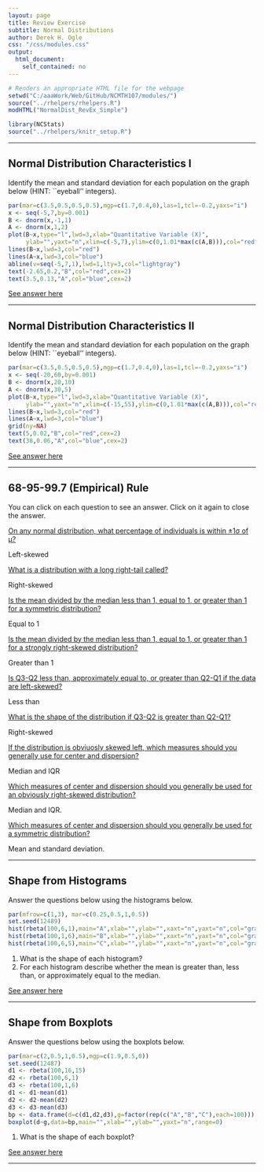 ```yaml
---
layout: page
title: Review Exercise
subtitle: Normal Distributions
author: Derek H. Ogle
css: "/css/modules.css"
output:
  html_document:
    self_contained: no
---
```


```r
# Renders an appropriate HTML file for the webpage
setwd("C:/aaaWork/Web/GitHub/NCMTH107/modules/")
source("../rhelpers/rhelpers.R")
modHTML("NormalDist_RevEx_Simple")
```

```r
library(NCStats)
source("../rhelpers/knitr_setup.R")
```

----

## Normal Distribution Characteristics I

Identify the mean and standard deviation for each population on the graph below (HINT: ``eyeball'' integers).
```r
par(mar=c(3.5,0.5,0.5,0.5),mgp=c(1.7,0.4,0),las=1,tcl=-0.2,yaxs="i")
x <- seq(-5,7,by=0.001)
B <- dnorm(x,-1,1)
A <- dnorm(x,1,2)
plot(B~x,type="l",lwd=3,xlab="Quantitative Variable (X)",
     ylab="",yaxt="n",xlim=c(-5,7),ylim=c(0,1.01*max(c(A,B))),col="red")
lines(B~x,lwd=3,col="red")
lines(A~x,lwd=3,col="blue")
abline(v=seq(-5,7,1),lwd=1,lty=3,col="lightgray")
text(-2.65,0.2,"B",col="red",cex=2)
text(3.5,0.13,"A",col="blue",cex=2)
```

[See answer here](zRevExAns/NormalDist_Simple.html#normal-distribution-characteristics-i)

----

## Normal Distribution Characteristics II

Identify the mean and standard deviation for each population on the graph below (HINT: ``eyeball'' integers).
```r
par(mar=c(3.5,0.5,0.5,0.5),mgp=c(1.7,0.4,0),las=1,tcl=-0.2,yaxs="i")
x <- seq(-20,60,by=0.001)
B <- dnorm(x,20,10)
A <- dnorm(x,30,5)
plot(B~x,type="l",lwd=3,xlab="Quantitative Variable (X)",
     ylab="",yaxt="n",xlim=c(-15,55),ylim=c(0,1.01*max(c(A,B))),col="red")
lines(B~x,lwd=3,col="red")
lines(A~x,lwd=3,col="blue")
grid(ny=NA)
text(5,0.02,"B",col="red",cex=2)
text(38,0.06,"A",col="blue",cex=2)
```

[See answer here](zRevExAns/NormalDist_Simple.html#normal-distribution-characteristics-ii)

----

## 68-95-99.7 (Empirical) Rule

You can click on each question to see an answer. Click on it again to close the answer.

<div class="panel-group">

<div class="panel panel-default">
<div class="panel-heading">
<div class="panel-title">
<a data-toggle="collapse" href="#EmpRule1">On any normal distribution, what percentage of individuals is within &plusmn;1&sigma; of &mu;?</a>
</div>
</div>
<div id="EmpRule1" class="panel-collapse collapse">
<div class="panel-body">Left-skewed</div>
</div>
</div>

<div class="panel panel-default">
<div class="panel-heading">
<div class="panel-title">
<a data-toggle="collapse" href="#Shape2">What is a distribution with a long right-tail called?</a>
</div>
</div>
<div id="Shape2" class="panel-collapse collapse">
<div class="panel-body">Right-skewed</div>
</div>
</div>

<div class="panel panel-default">
<div class="panel-heading">
<div class="panel-title">
<a data-toggle="collapse" href="#MeanMedian1">Is the mean divided by the median less than 1, equal to 1, or greater than 1 for a symmetric distribution?</a>
</div>
</div>
<div id="MeanMedian1" class="panel-collapse collapse">
<div class="panel-body">Equal to 1</div>
</div>
</div>

<div class="panel panel-default">
<div class="panel-heading">
<div class="panel-title">
<a data-toggle="collapse" href="#MeanMedian2">Is the mean divided by the median less than 1, equal to 1, or greater than 1 for a strongly right-skewed distribution?</a>
</div>
</div>
<div id="MeanMedian2" class="panel-collapse collapse">
<div class="panel-body">Greater than 1</div>
</div>
</div>

<div class="panel panel-default">
<div class="panel-heading">
<div class="panel-title">
<a data-toggle="collapse" href="#ShapeQuarts1">Is Q3-Q2 less than, approximately equal to, or greater than Q2-Q1 if the data are left-skewed?</a>
</div>
</div>
<div id="ShapeQuarts1" class="panel-collapse collapse">
<div class="panel-body">Less than</div>
</div>
</div>

<div class="panel panel-default">
<div class="panel-heading">
<div class="panel-title">
<a data-toggle="collapse" href="#ShapeQuarts2">What is the shape of the distribution if Q3-Q2 is greater than Q2-Q1?</a>
</div>
</div>
<div id="ShapeQuarts2" class="panel-collapse collapse">
<div class="panel-body">Right-skewed</div>
</div>
</div>

<div class="panel panel-default">
<div class="panel-heading">
<div class="panel-title">
<a data-toggle="collapse" href="#Which1">If the distribution is obviuosly skewed left, which measures should you generally use for center and dispersion?</a>
</div>
</div>
<div id="Which1" class="panel-collapse collapse">
<div class="panel-body">Median and IQR</div>
</div>
</div>
  
<div class="panel panel-default">
<div class="panel-heading">
<div class="panel-title">
<a data-toggle="collapse" href="#Which2">Which measures of center and dispersion should you generally be used for an obviously right-skewed distribution?</a>
</div>
</div>
<div id="Which2" class="panel-collapse collapse">
<div class="panel-body">Median and IQR.</div>
</div>
</div>

<div class="panel panel-default">
<div class="panel-heading">
<div class="panel-title">
<a data-toggle="collapse" href="#Which3">Which measures of center and dispersion should you generally be used for a symmetric distribution?</a>
</div>
</div>
<div id="Which3" class="panel-collapse collapse">
<div class="panel-body">Mean and standard deviation.</div>
</div>
</div>

</div>

----

## Shape from Histograms

Answer the questions below using the histograms below.
```r
par(mfrow=c(1,3), mar=c(0.25,0.5,1,0.5))
set.seed(12489)
hist(rbeta(100,6,1),main="A",xlab="",ylab="",xaxt="n",yaxt="n",col="gray90")
hist(rbeta(100,1,6),main="B",xlab="",ylab="",xaxt="n",yaxt="n",col="gray90")
hist(rbeta(100,6,5),main="C",xlab="",ylab="",xaxt="n",yaxt="n",col="gray90")
```

1. What is the shape of each histogram?
1. For each histogram describe whether the mean is greater than, less than, or approximately equal to the median.

[See answer here](zRevExAns/UEDAQuant2_Defns.html#shape-from-histograms)

----

## Shape from Boxplots

Answer the questions below using the boxplots below.
```r
par(mar=c(2,0.5,1,0.5),mgp=c(1.9,0.5,0))
set.seed(12487)
d1 <- rbeta(100,16,15)
d2 <- rbeta(100,6,1)
d3 <- rbeta(100,1,6)
d1 <- d1-mean(d1)
d2 <- d2-mean(d2)
d3 <- d3-mean(d3)
bp <- data.frame(d=c(d1,d2,d3),g=factor(rep(c("A","B","C"),each=100)))
boxplot(d~g,data=bp,main="",xlab="",ylab="",yaxt="n",range=0)
```

1. What is the shape of each boxplot?

[See answer here](zRevExAns/UEDAQuant2_Defns.html#shape-from-boxplots)

----
